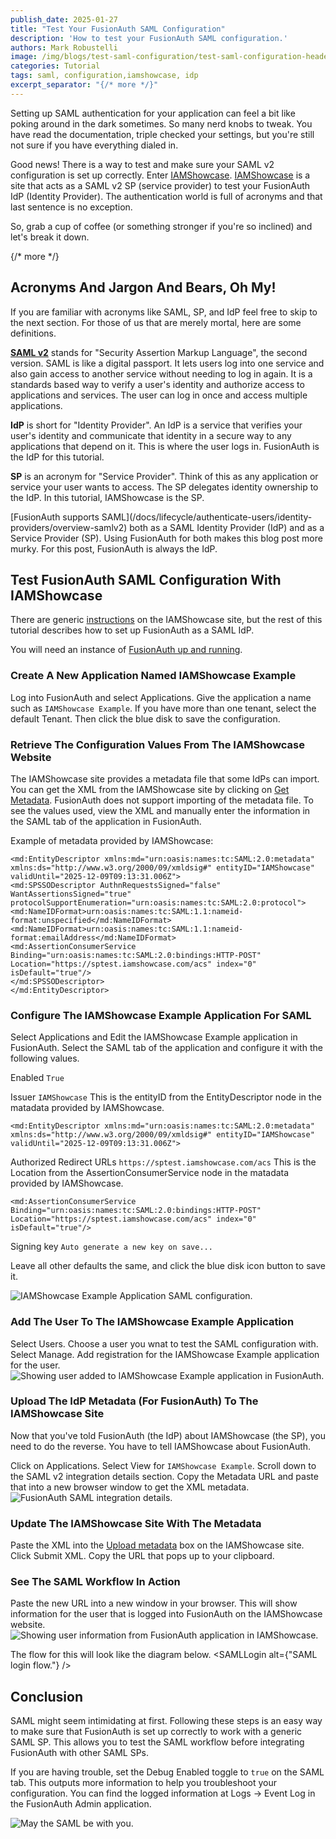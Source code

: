```yaml
---
publish_date: 2025-01-27
title: "Test Your FusionAuth SAML Configuration"
description: 'How to test your FusionAuth SAML configuration.'
authors: Mark Robustelli
image: /img/blogs/test-saml-configuration/test-saml-configuration-header.png
categories: Tutorial
tags: saml, configuration,iamshowcase, idp
excerpt_separator: "{/* more */}"
---
```



Setting up SAML authentication for your application can feel a bit like poking around in the dark sometimes. So many nerd knobs to tweak. You have read the documentation, triple checked your settings, but you're still not sure if you have everything dialed in.

Good news! There is a way to test and make sure your SAML v2 configuration is set up correctly. Enter [IAMShowcase](https://sptest.iamshowcase.com/). [IAMShowcase](https://sptest.iamshowcase.com/) is a site that acts as a SAML v2 SP (service provider) to test your FusionAuth IdP (Identity Provider). The authentication world is full of acronyms and that last sentence is no exception. 

So, grab a cup of coffee (or something stronger if you're so inclined) and let's break it down.

{/* more */}
## Acronyms And Jargon And Bears, Oh My!
If you are familiar with acronyms like SAML, SP, and IdP feel free to skip to the next section. For those of us that are merely mortal, here are some definitions.

**[SAML v2](/docs/lifecycle/authenticate-users/saml)** stands for "Security Assertion Markup Language", the second version. SAML is like a digital passport. It lets users log into one service and also gain access to another service without needing to log in again. It is a standards based way to verify a user's identity and authorize access to applications and services. The user can log in once and access multiple applications.

**IdP** is short for "Identity Provider". An IdP is a service that verifies your user's identity and communicate that identity in a secure way to any applications that depend on it. This is where the user logs in. FusionAuth is the IdP for this tutorial. 

**SP** is an acronym for "Service Provider". Think of this as any application or service your user wants to access. The SP delegates identity ownership to the IdP. In this tutorial, IAMShowcase is the SP.

<Aside type="note">
[FusionAuth supports SAML](/docs/lifecycle/authenticate-users/identity-providers/overview-samlv2) both as a SAML Identity Provider (IdP) and as a Service Provider (SP). Using FusionAuth for both makes this blog post more murky. For this post, FusionAuth is always the IdP.
</Aside>

## Test FusionAuth SAML Configuration With IAMShowcase
There are generic [instructions](https://sptest.iamshowcase.com/instructions#start) on the IAMShowcase site, but the rest of this tutorial describes how to set up FusionAuth as a SAML IdP.

You will need an instance of [FusionAuth up and running](/docs/quickstarts/5-minute-docker).

### Create A New Application Named IAMShowcase Example

Log into FusionAuth and select <Breadcrumb>Applications</Breadcrumb>. Give the application a <InlineField>name</InlineField> such as `IAMShowcase Example`. If you have more than one tenant, select the default <InlineField>Tenant</InlineField>. Then click the blue disk to save the configuration.

### Retrieve The Configuration Values From The IAMShowcase Website

The IAMShowcase site provides a metadata file that some IdPs can import. You can get the XML from the IAMShowcase site by clicking on [Get Metadata](https://sptest.iamshowcase.com/instructions#start). FusionAuth does not support importing of the metadata file. To see the values used, view the XML and manually enter the information in the SAML tab of the application in FusionAuth.

Example of metadata provided by IAMShowcase:
```
<md:EntityDescriptor xmlns:md="urn:oasis:names:tc:SAML:2.0:metadata" xmlns:ds="http://www.w3.org/2000/09/xmldsig#" entityID="IAMShowcase" validUntil="2025-12-09T09:13:31.006Z">
<md:SPSSODescriptor AuthnRequestsSigned="false" WantAssertionsSigned="true" protocolSupportEnumeration="urn:oasis:names:tc:SAML:2.0:protocol">
<md:NameIDFormat>urn:oasis:names:tc:SAML:1.1:nameid-format:unspecified</md:NameIDFormat>
<md:NameIDFormat>urn:oasis:names:tc:SAML:1.1:nameid-format:emailAddress</md:NameIDFormat>
<md:AssertionConsumerService Binding="urn:oasis:names:tc:SAML:2.0:bindings:HTTP-POST" Location="https://sptest.iamshowcase.com/acs" index="0" isDefault="true"/>
</md:SPSSODescriptor>
</md:EntityDescriptor>
```

### Configure The IAMShowcase Example Application For SAML

Select <Breadcrumb>Applications</Breadcrumb> and <InlineUIElement>Edit</InlineUIElement> the IAMShowcase Example application in FusionAuth. Select the <Breadcrumb>SAML</Breadcrumb> tab of the application and configure it with the following values.

<InlineField>Enabled</InlineField> `True`

<InlineField>Issuer</InlineField> `IAMShowcase`
This is the entityID from the EntityDescriptor node in the matadata provided by IAMShowcase.
```
<md:EntityDescriptor xmlns:md="urn:oasis:names:tc:SAML:2.0:metadata" xmlns:ds="http://www.w3.org/2000/09/xmldsig#" entityID="IAMShowcase" validUntil="2025-12-09T09:13:31.006Z">
```

<InlineField>Authorized Redirect URLs</InlineField> `https://sptest.iamshowcase.com/acs`
This is the Location from the AssertionConsumerService node in the matadata provided by IAMShowcase.
```
<md:AssertionConsumerService Binding="urn:oasis:names:tc:SAML:2.0:bindings:HTTP-POST" Location="https://sptest.iamshowcase.com/acs" index="0" isDefault="true"/>
```
<InlineField>Signing key</InlineField> `Auto generate a new key on save...`

Leave all other defaults the same, and click the blue disk icon button to save it.

![IAMShowcase Example Application SAML configuration.](/img/blogs/test-saml-configuration/fusionauth-app-saml-settings.png)

### Add The User To The IAMShowcase Example Application 

Select <InlineUIElement>Users</InlineUIElement>. Choose a user you wnat to test the SAML configuration with. Select <InlineUIElement>Manage</InlineUIElement>. <InlineUIElement>Add registration</InlineUIElement> for the IAMShowcase Example application for the user.
![Showing user added to IAMShowcase Example application in FusionAuth.](/img/blogs/test-saml-configuration/fusionauth-add-user-to-application.png)

### Upload The IdP Metadata (For FusionAuth) To The IAMShowcase Site

Now that you've told FusionAuth (the IdP) about IAMShowcase (the SP), you need to do the reverse. You have to tell IAMShowcase about FusionAuth. 

Click on <Breadcrumb>Applications</Breadcrumb>. Select <InlineUIElement>View</InlineUIElement> for `IAMShowcase Example`. Scroll down to the <Breadcrumb>SAML v2 integration details</Breadcrumb> section. Copy the Metadata URL and paste that into a new browser window to get the XML metadata.
![FusionAuth SAML integration details.](/img/blogs/test-saml-configuration/fusionauth-saml-details.png)

### Update The IAMShowcase Site With The Metadata

Paste the XML into the [Upload metadata](https://sptest.iamshowcase.com/instructions#start) box on the IAMShowcase site. Click <InlineUIElement>Submit XML</InlineUIElement>. Copy the URL that pops up to your clipboard.

### See The SAML Workflow In Action

Paste the new URL into a new window in your browser. This will show information for the user that is logged into FusionAuth on the IAMShowcase website.
![Showing user information from FusionAuth application in IAMShowcase.](/img/blogs/test-saml-configuration/iamshowcase-user-info-from-fusionauth.png)

The flow for this will look like the diagram below.
<SAMLLogin alt={"SAML login flow."} />

## Conclusion
SAML might seem intimidating at first. Following these steps is an easy way to make sure that FusionAuth is set up correctly to work with a generic SAML SP. This allows you to test the SAML workflow before integrating FusionAuth with other SAML SPs. 

If you are having trouble, set the <InlineField>Debug Enabled</InlineField> toggle to `true` on the <Breadcrumb>SAML</Breadcrumb> tab. This outputs more information to help you troubleshoot your configuration. You can find the logged information at <Breadcrumb>Logs -> Event Log</Breadcrumb> in the FusionAuth Admin application.

![May the SAML be with you.](/img/blogs/test-saml-configuration/may-the-saml-be-with-you.jpg)

